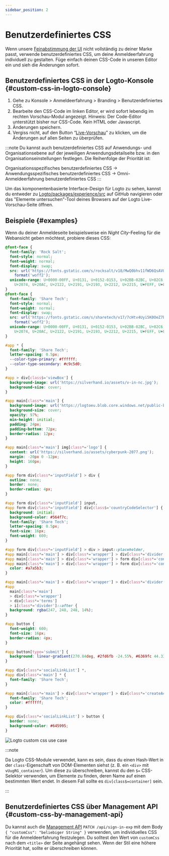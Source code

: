 ```yaml
---
sidebar_position: 2
---
```


# Benutzerdefiniertes CSS

Wenn unsere [Feinabstimmung der UI](/customization/match-your-brand) nicht vollständig zu deiner Marke passt, verwende benutzerdefiniertes CSS, um deine Anmeldeerfahrung individuell zu gestalten. Füge einfach deinen CSS-Code in unseren Editor ein und sieh die Änderungen sofort.

## Benutzerdefiniertes CSS in der Logto-Konsole \{#custom-css-in-logto-console}

1. Gehe zu <CloudLink to="/sign-in-experience/branding">Konsole > Anmeldeerfahrung > Branding > Benutzerdefiniertes CSS</CloudLink>.
2. Bearbeite den CSS-Code im linken Editor, er wird sofort lebendig im rechten Vorschau-Modul angezeigt. Hinweis: Der Code-Editor unterstützt bisher nur CSS-Code. Kein HTML oder Javascript.
3. Änderungen speichern.
4. Vergiss nicht, auf den Button “[Live-Vorschau](/customization/live-preview)” zu klicken, um die Änderungen auf allen Seiten zu überprüfen.

:::note
Du kannst auch benutzerdefiniertes CSS auf Anwendungs- und Organisationsebene auf der jeweiligen Anwendungsdetailseite bzw. in den Organisationseinstellungen festlegen. Die Reihenfolge der Priorität ist:

Organisationsspezifisches benutzerdefiniertes CSS -> Anwendungsspezifisches benutzerdefiniertes CSS -> Omni-Anmeldeerfahrung benutzerdefiniertes CSS
:::

Um das komponentenbasierte Interface-Design für Logto zu sehen, kannst du entweder zu [Logto/packages/experience/src](https://github.com/logto-io/logto/tree/master/packages/experience/src) auf GitHub navigieren oder das "Elemente untersuchen"-Tool deines Browsers auf der Logto Live-Vorschau-Seite öffnen.

## Beispiele \{#examples}

Wenn du deiner Anmeldeseite beispielsweise ein _Night City_-Feeling für die Webansicht geben möchtest, probiere dieses CSS:

```css
@font-face {
  font-family: 'Rock Salt';
  font-style: normal;
  font-weight: normal;
  font-display: swap;
  src: url('https://fonts.gstatic.com/s/rocksalt/v18/MwQ0bhv11fWD6QsAVOZrt0M6p7NGrQ.woff2')
    format('woff2');
  unicode-range: U+0000-00FF, U+0131, U+0152-0153, U+02BB-02BC, U+02C6, U+02DA, U+02DC, U+2000-206F,
    U+2074, U+20AC, U+2122, U+2191, U+2193, U+2212, U+2215, U+FEFF, U+FFFD;
}
@font-face {
  font-family: 'Share Tech';
  font-style: normal;
  font-weight: normal;
  font-display: swap;
  src: url('https://fonts.gstatic.com/s/sharetech/v17/7cHtv4Uyi5K0OeZ7bohU8H0JmBUhfrE.woff2')
    format('woff2');
  unicode-range: U+0000-00FF, U+0131, U+0152-0153, U+02BB-02BC, U+02C6, U+02DA, U+02DC, U+2000-206F,
    U+2074, U+20AC, U+2122, U+2191, U+2193, U+2212, U+2215, U+FEFF, U+FFFD;
}

#app * {
  font-family: 'Share Tech';
  letter-spacing: 0.5px;
  --color-type-primary: #ffffff;
  --color-type-secondary: #c9c5d0;
}

#app > div[class$='viewBox'] {
  background-image: url('https://silverhand.io/assets/v-in-nc.jpg');
  background-size: cover;
}

#app main[class*='main'] {
  background-image: url('https://logtoeu.blob.core.windows.net/public-blobs/g3cp4y/m-g3cp4y/2024/01/02/w9j0x57g/gentle-universe.png');
  background-size: cover;
  opacity: 97%;
  min-height: initial;
  padding: 24px;
  padding-bottom: 72px;
  border-radius: 12px;
}

#app main[class*='main'] img[class*='logo'] {
  content: url('https://silverhand.io/assets/cyberpunk-2077.png');
  margin: -20px 0 -12px;
  height: 160px;
}

#app form div[class*='inputField'] > div {
  outline: none;
  border: none;
  border-radius: 4px;
}

#app form div[class*='inputField'] input,
#app form div[class*='inputField'] div[class$='countryCodeSelector'] {
  background: initial;
  background-color: #564f7c;
  font-family: 'Share Tech';
  letter-spacing: 0.5px;
  font-size: 16px;
  font-weight: 600;
}

#app form div[class*='inputField'] > div > input::placeholder,
#app main[class*='main'] > div[class*='wrapper'] > div[class*='divider'],
#app main[class*='main'] > div[class*='wrapper'] > form div[class*='content'],
#app main[class*='main'] > div[class*='wrapper'] > form div[class*='content'] > span {
  color: #a7a5b3;
}

#app main[class*='main'] > div[class*='wrapper'] > div[class*='divider'] > i[class*='line'],
#app
  main[class*='main']
  > div[class*='wrapper']
  > div[class*='terms']
  > i[class*='divider']::after {
  background: rgba(247, 248, 248, 14%);
}

#app button {
  font-weight: 600;
  font-size: 16px;
  border-radius: 4px;
}

#app button[type='submit'] {
  background: linear-gradient(270.84deg, #2fd6fb -24.55%, #6369fc 44.33%, #a741eb 119.2%), #5d34f2;
}

#app div[class*='socialLinkList'] *,
#app div[class*='main'] * {
  font-family: 'Share Tech';
}

#app main[class*='main'] > div[class*='wrapper'] > div[class*='createAccount'] {
  font-family: 'Share Tech';
  color: #ffffff;
}

#app div[class*='socialLinkList'] > button {
  border: none;
  background-color: #645995;
}
```

<img src="/img/assets/logto-custom-css-use-case.png" alt="Logto custom css use case" />

:::note

Da Logto CSS-Module verwendet, kann es sein, dass du einen Hash-Wert in der `class`-Eigenschaft von DOM-Elementen siehst (z. B. ein `<div>` mit `vUugRG_container`). Um diese zu überschreiben, kannst du den `$=` CSS-Selektor verwenden, um Elemente zu finden, deren Name auf einen bestimmten Wert endet. In diesem Fall sollte es `div[class$=container]` sein.

:::

## Benutzerdefiniertes CSS über Management API \{#custom-css-by-management-api}

Du kannst auch die [Management API](https://openapi.logto.io/operation/operation-uploadcustomuiassets) `PATCH /api/sign-in-exp` mit dem Body `{ "customCss": "beliebiger String" }` verwenden, um individuelles CSS für die Anmeldeerfahrung festzulegen. Du solltest den Wert von `customCss` nach dem `<title>` der Seite angehängt sehen. Wenn der Stil eine höhere Priorität hat, sollte er überschreiben können.

